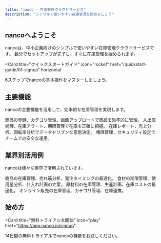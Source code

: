 ```yaml
---
title: "nanco - 在庫管理クラウドサービス"
description: "シンプルで使いやすい在庫管理を始めましょう"
---
```


## nancoへようこそ

nancoは、中小企業向けのシンプルで使いやすい在庫管理クラウドサービスです。
数分でセットアップが完了し、すぐに在庫管理を始められます。

<Card
  title="クイックスタートガイド"
  icon="rocket"
  href="/quickstart-guide/01-signup"
  horizontal
>
  6ステップでnancoの基本操作をマスターしましょう。
</Card>

## 主要機能

nancoの主要機能を活用して、効率的な在庫管理を実現します。

<Columns cols={2}>
  <Card
    title="商品管理"
    icon="package"
    href="/manual/getting-started"
  >
    商品の登録、カテゴリ管理、画像アップロードで商品を効率的に管理。
  </Card>
  <Card
    title="在庫管理"
    icon="warehouse"
    href="/manual/alerts"
  >
    入出庫処理、在庫アラート、期限管理で在庫を正確に把握。
  </Card>
  <Card
    title="レポート・分析"
    icon="chart-line"
    href="/manual/reports"
  >
    在庫レポート、売上分析、回転率分析でデータドリブンな意思決定。
  </Card>
  <Card
    title="ユーザー管理"
    icon="users"
    href="/manual/users"
  >
    権限管理、セキュリティ設定でチームでの安全な運用。
  </Card>
</Columns>

## 業界別活用例

nancoは様々な業界で活用されています。

<Columns cols={2}>
  <Card
    title="小売店"
    icon="store"
    href="/manual/getting-started"
  >
    商品の在庫管理、売れ筋分析、発注タイミングの最適化。
  </Card>
  <Card
    title="飲食店"
    icon="utensils"
    href="/manual/alerts"
  >
    食材の期限管理、使用量分析、仕入れ計画の立案。
  </Card>
  <Card
    title="製造業"
    icon="industry"
    href="/manual/reports"
  >
    原材料の在庫管理、生産計画、在庫コストの最適化。
  </Card>
  <Card
    title="ECサイト"
    icon="shopping-cart"
    href="/manual/categories"
  >
    オンライン販売の在庫管理、カテゴリ管理、在庫連携。
  </Card>
</Columns>

## 始め方

<Card
  title="無料トライアルを開始"
  icon="play"
  href="https://app.nanco.jp/signup"
>
  14日間の無料トライアルでnancoの機能をお試しください。
</Card>
